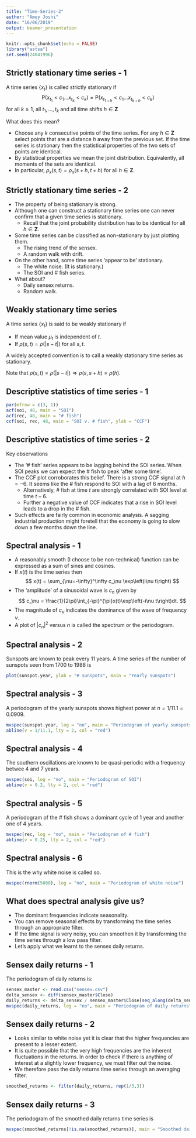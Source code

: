 ```yaml
---
title: "Time-Series-2"
author: "Amey Joshi"
date: "16/06/2019"
output: beamer_presentation
---
```


```r
knitr::opts_chunk$set(echo = FALSE)
library("astsa")
set.seed(24041996)
```

## Strictly stationary time series - 1
A time series $\{x_t\}$ is called strictly stationary if
$$
\mathrm{P}(x_{t_1} < c_1 \ldots x_{t_k} < c_k) = 
\mathrm{P}(x_{t_{1 + h}} < c_1 \ldots x_{t_{k + h}} < c_k)
$$
for all $k \ge 1$, all $t_1, \ldots, t_k$ and all time shifts $h \in \boldsymbol{Z}$

What does this mean?

- Choose any $k$ consecutive points of the time series. For any $h \in \boldsymbol{Z}$ 
select points that are a distance $h$ away from the previous set. If the time
series is stationary then the statistical properties of the two sets of points
are identical.
- By statistical properties we mean the joint distribution. Equivalently, all
moments of the sets are identical.
- In particular, $\rho_x(s, t) = \rho_x(s + h, t + h)$ for all $h \in 
\boldsymbol{Z}$.

## Strictly stationary time series - 2
- The property of being stationary is \emph{very} strong.
- Although one can construct a stationary time series one can never confirm that
a given time series is stationary.
  - Recall that the joint probability distribution has to be identical for all
  $h \in \boldsymbol{Z}$.
- Some time series can be classified as non-stationary by just plotting them.
  - The rising trend of the sensex.
  - A random walk with drift.
- On the other hand, some time series 'appear to be' stationary.
  - The white noise. (It is stationary.)
  - The SOI and # fish series.
- What about?
  - Daily sensex returns.
  - Random walk.
  
## Weakly stationary time series
A time series $\{x_t\}$ is said to be weakly stationary if

- If mean value $\mu_t$ is independent of $t$.
- If $\rho(s, t) = \rho(|s - t|)$ for all $s, t$.

A widely accepted convention is to call a weakly stationary time series as
stationary. 

Note that $\rho(s, t) = \rho(|s - t|) \Rightarrow \rho(s, s+h) = \rho(h)$.

## Descriptive statistics of time series - 1
```r
par(mfrow = c(3, 1))
acf(soi, 48, main = "SOI")
acf(rec, 48, main = "# fish")
ccf(soi, rec, 48, main = "SOI v. # fish", ylab = "CCF")
```

## Descriptive statistics of time series - 2
Key observations

- The '# fish' series appears to be lagging behind the SOI series. When SOI peaks
we can expect the # fish to peak 'after some time'.
- The CCF plot corroborates this belief. There is a strong CCF signal at $h = -6$.
It seems like the # fish respond to SOI with a lag of $6$ months.
  - Alternatively, # fish at time $t$ are strongly correlated with SOI level at
  time $t - 6$.
  - Further a negative value of CCF indicates that a rise in SOI level leads to
  a drop in the # fish.
- Such effects are fairly common in economic analysis. A sagging industrial
production might foretell that the economy is going to slow down a few months
down the line.

## Spectral analysis - 1
- A reasonably smooth (I choose to be non-technical) function can be expressed
as a sum of sines and cosines. 
- If $x(t)$ is the time series then
$$
x(t) = \sum_{\nu=-\infty}^\infty c_\nu \exp\left(i\nu t\right)
$$
- The 'amplitude' of a sinusoidal wave is $c_n$ given by
$$
c_\nu = \frac{1}{2\pi}\int_{-\pi}^{\pi}x(t)\exp\left(-i\nu t\right)dt.
$$
- The magnitude of $c_\nu$ indicates the dominance of the wave of frequency $\nu$.
- A plot of $|c_n|^2$ versus $n$ is called the spectrum or the periodogram.

## Spectral analysis - 2
Sunspots are known to peak every $11$ years. A time series of the number of
sunspots seen from $1700$ to $1988$ is
```r
plot(sunspot.year, ylab = "# sunspots", main = "Yearly sunspots")
```

## Spectral analysis - 3
A periodogram of the yearly sunspots shows highest power at $n = 1/11.1 = 0.0909$.
```r
mvspec(sunspot.year, log = "no", main = "Periodogram of yearly sunspots")
abline(v = 1/11.1, lty = 2, col = "red")
```

## Spectral analysis - 4
The southern oscillations are known to be quasi-periodic with a frequency betwee
$4$ and $7$ years.
```r
mvspec(soi, log = "no", main = "Periodogram of SOI")
abline(v = 0.2, lty = 2, col = "red")
```

## Spectral analysis - 5
A periodogram of the # fish shows a dominant cycle of $1$ year and another one of
$4$ years.
```r
mvspec(rec, log = "no", main = "Periodogram of # fish")
abline(v = 0.25, lty = 2, col = "red")
```

## Spectral analysis - 6
This is the why white noise is called so.
```r
mvspec(rnorm(5000), log = "no", main = "Periodogram of white noise")
```

## What does spectral analysis give us?
- The dominant frequencies indicate seasonality.
- You can remove seasonal effects by transforming the time series through an
appropriate filter.
- If the time signal is very noisy, you can smoothen it by transforming the
time series through a low pass filter.
- Let's apply what we learnt to the sensex daily returns.

## Sensex daily returns - 1
The periodogram of daily returns is:
```r
sensex_master <- read.csv("sensex.csv")
delta_sensex <- diff(sensex_master$Close)
daily_returns <- delta_sensex / sensex_master$Close[seq_along(delta_sensex)]
mvspec(daily_returns, log = "no", main = "Periodogram of daily returns")
```

## Sensex daily returns - 2
- Looks similar to white noise yet it is clear that the higher frequencies
are present to a lesser extent.
- It is quite possible that the very high frequencies are the inherent fluctuations
in the returns. In order to check if there is anything of interest at a slightly
lower frequency, we must filter out the noise.
- We therefore pass the daily returns time series through an averaging filter.
```r
smoothed_returns <- filter(daily_returns, rep(1/3,3))
```

## Sensex daily returns - 3
The periodogram of the smoothed daily returns time series is
```r
mvspec(smoothed_returns[!is.na(smoothed_returns)], main = "Smoothed daily returns")
```
